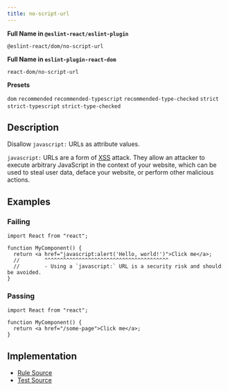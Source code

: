 ```yaml
---
title: no-script-url
---
```


**Full Name in `@eslint-react/eslint-plugin`**

```plain copy
@eslint-react/dom/no-script-url
```

**Full Name in `eslint-plugin-react-dom`**

```plain copy
react-dom/no-script-url
```

**Presets**

`dom`
`recommended`
`recommended-typescript`
`recommended-type-checked`
`strict`
`strict-typescript`
`strict-type-checked`

## Description

Disallow `javascript:` URLs as attribute values.

`javascript:` URLs are a form of [XSS](https://en.wikipedia.org/wiki/Cross-site_scripting) attack. They allow an attacker to execute arbitrary JavaScript in the context of your website, which can be used to steal user data, deface your website, or perform other malicious actions.

## Examples

### Failing

```tsx
import React from "react";

function MyComponent() {
  return <a href="javascript:alert('Hello, world!')">Click me</a>;
  //        ^^^^^^^^^^^^^^^^^^^^^^^^^^^^^^^^^^^^^^^^
  //        - Using a `javascript:` URL is a security risk and should be avoided.
}
```

### Passing

```tsx
import React from "react";

function MyComponent() {
  return <a href="/some-page">Click me</a>;
}
```

## Implementation

- [Rule Source](https://github.com/Rel1cx/eslint-react/tree/main/packages/plugins/eslint-plugin-react-dom/src/rules/no-script-url.ts)
- [Test Source](https://github.com/Rel1cx/eslint-react/tree/main/packages/plugins/eslint-plugin-react-dom/src/rules/no-script-url.spec.ts)
